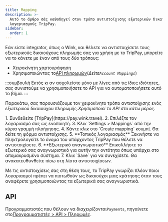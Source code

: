 ```yaml
---
title: Mapping
description: >-
  Αυτό το άρθρο σάς καθοδηγεί στον τρόπο αντιστοίχισης εξωτερικών δικαιούχων με
  λογαριασμούς TripPay.
sidebar:
  order: 1
---
```


Εάν είστε integrator, όπως ο Wink, και θέλετε να αντιστοιχίσετε τους εξωτερικούς δικαιούχους πληρωμής σας για χρήση με το TripPay, μπορείτε να το κάνετε με έναν από τους δύο τρόπους:

* Χειροκίνητη χαρτογράφηση
* Χρησιμοποιώντας το[API πληρωμών](/developers/apis/#payment-api)(*Δείτε`Account Mappings`*)

:::συμβουλή
Εκτός κι αν ασχολείστε μόνο με λίγες από τις ίδιες ιδιότητες, σας συνιστούμε να χρησιμοποιήσετε το API για να αυτοματοποιήσετε αυτό το βήμα.
:::

Παρακάτω, σας παρουσιάζουμε τον χειροκίνητο τρόπο αντιστοίχισης ενός εξωτερικού δικαιούχου πληρωμής.*Χρησιμοποιεί το API στο κάτω μέρος.*

<Steps>
  1. Συνδεθείτε [TripPay](https://pay.wink.travel).
  2. Επιλέξτε τον λογαριασμό σας ως ενοποιητή.
  3. Κλικ `Settings > Mappings` από την κύρια γραμμή πλοήγησης.
  4. Κάντε κλικ στο `Create mapping` κουμπί. Θα δείτε τη φόρμα αντιστοίχισης.
  5. **Τοπικός λογαριασμός** Ξεκινήστε να πληκτρολογείτε το όνομα του υπάρχοντος TripPay που θέλετε να αντιστοιχίσετε.
  6. **Εξωτερικό αναγνωριστικό** Επικολλήστε το εξωτερικό σας αναγνωριστικό για αυτήν την οντότητα όπως υπάρχει στο απομακρυσμένο σύστημα.
  7. Κλικ `Save` για να συνεχίσετε. Θα ανακατευθυνθείτε πίσω στη λίστα αντιστοιχίσεων.
</Steps>


Με τις αντιστοιχίσεις σας στη θέση τους, το TripPay γνωρίζει πλέον ποιοι λογαριασμοί πρέπει να πιστωθούν ως δικαιούχοι μιας κράτησης όταν τους αναφέρετε χρησιμοποιώντας τα εξωτερικά σας αναγνωριστικά.

## API

Προγραμματιστές που θέλουν να διαχειρίζονται`Payments`, πηγαίνετε στο[Προγραμματιστές > API > Πληρωμές](/developers/apis/#payment-api).

